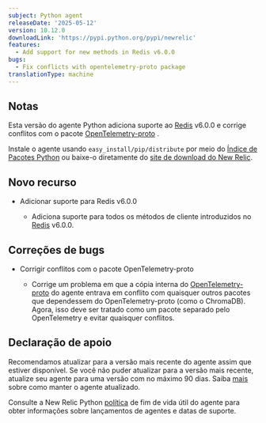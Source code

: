 ```yaml
---
subject: Python agent
releaseDate: '2025-05-12'
version: 10.12.0
downloadLink: 'https://pypi.python.org/pypi/newrelic'
features:
  - Add support for new methods in Redis v6.0.0
bugs:
  - Fix conflicts with opentelemetry-proto package
translationType: machine
---
```


## Notas

Esta versão do agente Python adiciona suporte ao [Redis](https://pypi.org/project/redis/) v6.0.0 e corrige conflitos com o pacote [OpenTelemetry-proto](https://pypi.org/project/opentelemetry-proto/) .

Instale o agente usando `easy_install/pip/distribute` por meio do [Índice de Pacotes Python](https://pypi.python.org/pypi/newrelic) ou baixe-o diretamente do [site de download do New Relic](https://download.newrelic.com/python_agent/release).

## Novo recurso

* Adicionar suporte para Redis v6.0.0

  * Adiciona suporte para todos os métodos de cliente introduzidos no [Redis](https://pypi.org/project/redis/) v6.0.0.

## Correções de bugs

* Corrigir conflitos com o pacote OpenTelemetry-proto

  * Corrige um problema em que a cópia interna do [OpenTelemetry-proto](https://pypi.org/project/opentelemetry-proto/) do agente entrava em conflito com quaisquer outros pacotes que dependessem do OpenTelemetry-proto (como o ChromaDB). Agora, isso deve ser tratado como um pacote separado pelo OpenTelemetry e evitar quaisquer conflitos.

## Declaração de apoio

Recomendamos atualizar para a versão mais recente do agente assim que estiver disponível. Se você não puder atualizar para a versão mais recente, atualize seu agente para uma versão com no máximo 90 dias. Saiba [mais](/docs/new-relic-solutions/new-relic-one/install-configure/update-new-relic-agent/) sobre como manter o agente atualizado.

Consulte a New Relic Python [política](/docs/apm/agents/python-agent/getting-started/python-agent-eol-policy/) de fim de vida útil do agente para obter informações sobre lançamentos de agentes e datas de suporte.
